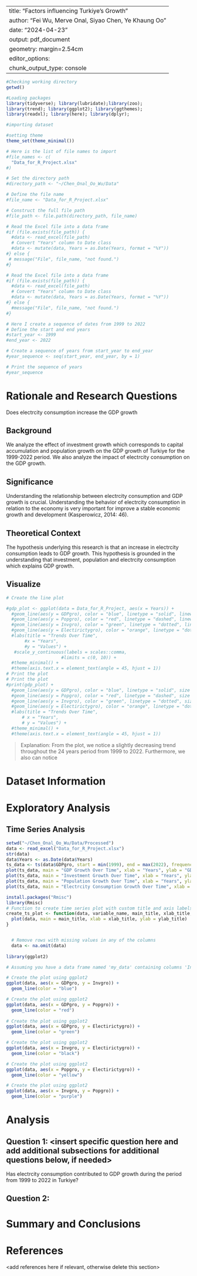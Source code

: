 \newpage
\tableofcontents 
\newpage
\listoftables 
\newpage
\listoffigures 
\newpage

---
title: "Factors influencing Turkiye's Growth"
author: "Fei Wu, Merve Onal, Siyao Chen, Ye Khaung Oo"
date: "2024-04-23"
output: pdf_document
geometry: margin=2.54cm
editor_options: 
  chunk_output_type: console
---
```r

#Checking working directory
getwd()

#Loading packages
library(tidyverse); library(lubridate);library(zoo);
library(trend); library(ggplot2); library(ggthemes);
library(readxl); library(here); library(dplyr);

#importing dataset

#setting theme
theme_set(theme_minimal())

```

```r

# Here is the list of file names to import
#file_names <- c(
  "Data_for_R_Project.xlsx"
#)

```
```r

# Set the directory path
#directory_path <- "~/Chen_Onal_Oo_Wu/Data"

# Define the file name
#file_name <- "Data_for_R_Project.xlsx"

# Construct the full file path
#file_path <- file.path(directory_path, file_name)

# Read the Excel file into a data frame
#if (file.exists(file_path)) {
  #data <- read_excel(file_path)
  # Convert "Years" column to Date class
  #data <- mutate(data, Years = as.Date(Years, format = "%Y"))
#} else {
 # message("File", file_name, "not found.")
#}

```

```r

# Read the Excel file into a data frame
#if (file.exists(file_path)) {
  #data <- read_excel(file_path)
  # Convert "Years" column to Date class
  #data <- mutate(data, Years = as.Date(Years, format = "%Y"))
#} else {
  #message("File", file_name, "not found.")
#}

```

```r
# Here I create a sequence of dates from 1999 to 2022
# Define the start and end years
#start_year <- 1999
#end_year <- 2022

# Create a sequence of years from start_year to end_year
#year_sequence <- seq(start_year, end_year, by = 1)

# Print the sequence of years
#year_sequence


```

# Rationale and Research Questions

Does electrcity consumption increase the GDP growth 

## Background

We analyze the effect of investment growth which corresponds to capital accumulation and population growth on the GDP growth of Turkiye for the 1999-2022 period. We also analyze the impact of electrcity consumption on the GDP growth.

## Significance

Understanding the relationship between electrcity consumption and GDP growth is crucial. Understanding the behavior of electrcity consumption in relation to the economy is very important for improve
a stable economic growth and development (Kasperowicz, 2014: 46).


## Theoretical Context

The hypothesis underlying this research is that an increase in electrcity consumption leads to GDP growth. This hypothesis is grounded in the understanding that investment, population and electrcity consumption which explains GDP growth.

## Visualize
```r
# Create the line plot

#gdp_plot <- ggplot(data = Data_for_R_Project, aes(x = Years)) +
  #geom_line(aes(y = GDPgro), color = "blue", linetype = "solid", linewidth = 1) +
  #geom_line(aes(y = Popgro), color = "red", linetype = "dashed", linewidth = 1) +
  #geom_line(aes(y = Invgro), color = "green", linetype = "dotted", linewidth = 1) +
  #geom_line(aes(y = Electirictygro), color = "orange", linetype = "dotdash", linewidth = 1) +
  #labs(title = "Trends Over Time",
       #x = "Years",
       #y = "Values") +
   #scale_y_continuous(labels = scales::comma,  
                     #limits = c(0, 10)) + 
  #theme_minimal() +
  #theme(axis.text.x = element_text(angle = 45, hjust = 1))
# Print the plot
# Print the plot
#print(gdp_plot) +
  #geom_line(aes(y = GDPgro), color = "blue", linetype = "solid", size = 1) +
  #geom_line(aes(y = Popgro), color = "red", linetype = "dashed", size = 1) +
  #geom_line(aes(y = Invgro), color = "green", linetype = "dotted", size = 1) +
  #geom_line(aes(y = Electirictygro), color = "orange", linetype = "dotdash", size = 1) +
  #labs(title = "Trends Over Time",
      # x = "Years",
      # y = "Values") +
  #theme_minimal() +
  #theme(axis.text.x = element_text(angle = 45, hjust = 1))

```

>Explanation: From the plot, we notice a slightly decreasing trend throughout the 24 years period from 1999 to 2022. Furthermore, we also can notice 

# Dataset Information



\newpage

# Exploratory Analysis 



\newpage
## Time Series Analysis
```r
setwd("~/Chen_Onal_Oo_Wu/Data/Processed")
data <- read_excel("Data_for_R_Project.xlsx")
str(data)
data$Years <- as.Date(data$Years)
ts_data <- ts(data$GDPgro, start = min(1999), end = max(2022), frequency = 1)
plot(ts_data, main = "GDP Growth Over Time", xlab = "Years", ylab = "GDP Growth")
plot(ts_data, main = "Investment Growth Over Time", xlab = "Years", ylab = "Investment growth")
plot(ts_data, main = "Population Growth Over Time", xlab = "Years", ylab = "Population growth")
plot(ts_data, main = "Electrcity Consumption Growth Over Time", xlab = "Years", ylab = "Electrcity consumption growth")

install.packages("Rmisc")
library(Rmisc)
# Function to create time series plot with custom title and axis labels
create_ts_plot <- function(data, variable_name, main_title, xlab_title, ylab_title) {
  plot(data, main = main_title, xlab = xlab_title, ylab = ylab_title)
}


  # Remove rows with missing values in any of the columns
  data <- na.omit(data)
  
library(ggplot2)

# Assuming you have a data frame named 'my_data' containing columns 'Invgro', 'GDPgro', and 'Popgro'

# Create the plot using ggplot2
ggplot(data, aes(x = GDPgro, y = Invgro)) +
  geom_line(color = "blue") 

# Create the plot using ggplot2
ggplot(data, aes(x = GDPgro, y = Popgro)) +
  geom_line(color = "red") 
 
# Create the plot using ggplot2
ggplot(data, aes(x = GDPgro, y = Electirictygro)) +
  geom_line(color = "green") 

# Create the plot using ggplot2
ggplot(data, aes(x = Invgro, y = Electirictygro)) +
  geom_line(color = "black") 

# Create the plot using ggplot2
ggplot(data, aes(x = Popgro, y = Electirictygro)) +
  geom_line(color = "yellow") 

# Create the plot using ggplot2
ggplot(data, aes(x = Invgro, y = Popgro)) +
  geom_line(color = "purple") 

```
# Analysis



## Question 1: <insert specific question here and add additional subsections for additional questions below, if needed>
Has electrcity consumption contributed to GDP growth during the period from 1999 to 2022 in Turkiye?

## Question 2: 




\newpage

# Summary and Conclusions


\newpage

# References
<add references here if relevant, otherwise delete this section> 
